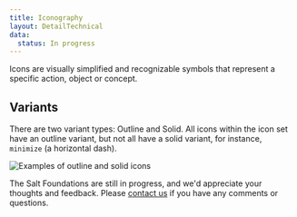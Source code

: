 ```yaml
---
title: Iconography
layout: DetailTechnical
data:
  status: In progress
---
```


Icons are visually simplified and recognizable symbols that represent a specific action, object or concept.

## Variants

There are two variant types: Outline and Solid. All icons within the icon set have an outline variant, but not all have a solid variant, for instance, `minimize` (a horizontal dash).

<Image
  src="/img/foundations/icon-variants.svg"
  alt="Examples of outline and solid icons"
/>

<Callout title="Have some feedback?">

The Salt Foundations are still in progress, and we'd appreciate your thoughts and feedback. Please [contact us](../support-and-contributions/index) if you have any comments or questions.

</Callout>
